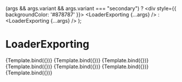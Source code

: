 <!-- Loader.stories.mdx -->


<Meta
  title="LoaderExporting"
  component={LoaderExporting}
/>

  (args && args.variant && args.variant === "secondary") ?
    <div style={{ backgroundColor: '#878787' }}>
      <LoaderExporting {...args} />
    </div>
  : <LoaderExporting {...args} />
);

# LoaderExporting

<Canvas>
  <Story
    name="default"
    args={{}}>
    {Template.bind({})}
  </Story>
  <Story
    name="primary"
    args={{
      variant: 'primary',
    }}>
    {Template.bind({})}
  </Story>
  <Story
    name="secondary"
    args={{
      variant: 'secondary',
    }}>
    {Template.bind({})}
  </Story>
  <Story
    name="primary-large"
    args={{
      variant: 'primary',
      size: 'large'
    }}>
    {Template.bind({})}
  </Story>
  <Story
    name="secondary-large"
    args={{
      variant: 'secondary',
      size: 'large',
    }}>
    {Template.bind({})}
  </Story>
  <Story
    name="primary-small"
    args={{
      variant: 'primary',
      size: 'small'
    }}>
    {Template.bind({})}
  </Story>
  <Story
    name="secondary-small"
    args={{
      variant: 'secondary',
      size: 'small',
    }}>
    {Template.bind({})}
  </Story>
</Canvas>
